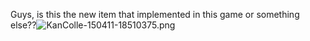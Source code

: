 Guys, is this the new item that implemented in this game or something else??[[File:KanColle-150411-18510375.png|left]]<ac_metadata title="Want to know something.."> </ac_metadata>